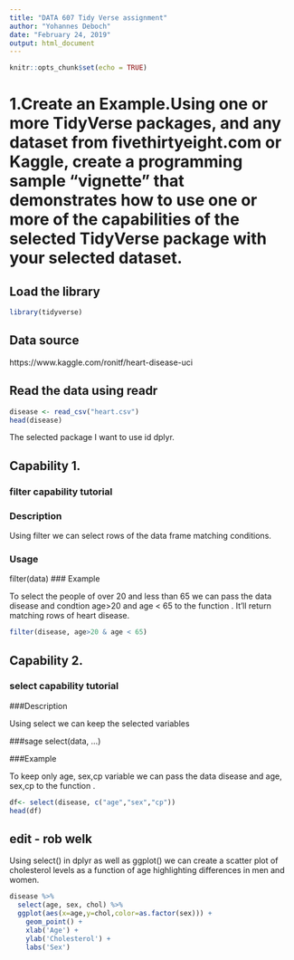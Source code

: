 ```yaml
---
title: "DATA 607 Tidy Verse assignment"
author: "Yohannes Deboch"
date: "February 24, 2019"
output: html_document
---
```


```r
knitr::opts_chunk$set(echo = TRUE)
```
# 1.Create an Example.Using one or more TidyVerse packages, and any dataset from fivethirtyeight.com or Kaggle, create a programming sample “vignette” that demonstrates how to use one or more of the capabilities of the selected TidyVerse package with your selected dataset.

## Load the library
```r
library(tidyverse)
```
## Data source
https://www.kaggle.com/ronitf/heart-disease-uci

## Read the data using readr

```r
disease <- read_csv("heart.csv")
head(disease)
```


The selected package I want to use id dplyr.

## Capability 1.

### filter capability tutorial

### Description

Using filter we can select rows of the data frame matching conditions.

### Usage
filter(data)
### Example

To select the people of over 20 and less than 65 we can pass the data disease and condtion age>20 and age < 65 to the function . It'll return matching rows of heart disease.

```r
filter(disease, age>20 & age < 65)
```

## Capability 2.

### select capability tutorial

###Description

Using select we can keep the selected variables

###sage
select(data, ...)

###Example

To keep only age, sex,cp variable we can pass the data disease and age, sex,cp to the function . 

```r
df<- select(disease, c("age","sex","cp"))
head(df)
```

## edit - rob welk
Using select() in dplyr as well as ggplot() we can create a scatter plot of cholesterol levels as a function of age highlighting differences in men and women.
```r
disease %>% 
  select(age, sex, chol) %>% 
  ggplot(aes(x=age,y=chol,color=as.factor(sex))) +
    geom_point() +
    xlab('Age') + 
    ylab('Cholesterol') + 
    labs('Sex')
```
